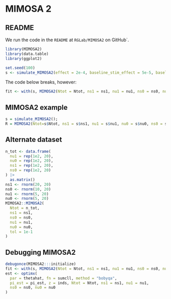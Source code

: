 # MIMOSA 2

## README

We run the code in the `README` at `RGLab/MIMOSA2` on GitHub`.

```r
library(MIMOSA2)
library(data.table)
library(ggplot2)
```

```r
set.seed(100)
s <- simulate_MIMOSA2(effect = 2e-4, baseline_stim_effect = 5e-5, baseline_background = 2e-5, bg_effect = 2e-5, phi = c(50000, 50000, 50000, 50000), P = 100, rng = c(120000, 150000))
```

The code below breaks, however:
```r
fit <- with(s, MIMOSA2(Ntot = Ntot, ns1 = ns1, nu1 = nu1, ns0 = ns0, nu0 = nu0, tol = 1e-5))
```

## MIMOSA2 example

```r
s = simulate_MIMOSA2();
R = MIMOSA2(Ntot=s$Ntot, ns1 = s$ns1, nu1 = s$nu1, nu0 = s$nu0, ns0 = s$ns0,maxit=10)
```

## Alternate dataset

```r
n_tot <- data.frame(
  nu1 = rep(1e2, 20),
  nu0 = rep(1e2, 20),
  ns1 = rep(1e2, 20),
  ns0 = rep(1e2, 20)
) |>
  as.matrix()
ns1 <- rnorm(20, 20)
ns0 <- rnorm(10, 20)
nu1 <- rnorm(5, 20)
nu0 <- rnorm(5, 20)
MIMOSA2::MIMOSA2(
  Ntot = n_tot,
  ns1 = ns1,
  ns0 = ns0,
  nu1 = nu1,
  nu0 = nu0,
  tol = 1e-1
)
```

## Debugging MIMOSA2


```r
debugonce(MIMOSA2:::initialize)
fit <- with(s, MIMOSA2(Ntot = Ntot, ns1 = ns1, nu1 = nu1, ns0 = ns0, nu0 = nu0, tol = 1e-5))
est <- optimx(
  par = thetahat, fn = sumcll, method = "bobyqa",
  pi_est = pi_est, z = inds, Ntot = Ntot, ns1 = ns1, nu1 = nu1,
  ns0 = ns0, nu0 = nu0
)
```
